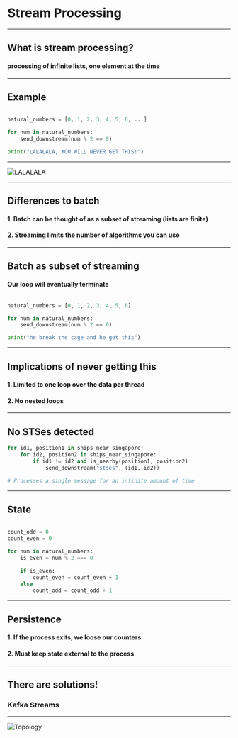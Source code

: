 
# Stream Processing

---

## What is stream processing?

<Appear>

#### processing of infinite lists, one element at the time

</Appear>

---

## Example

```python

natural_numbers = [0, 1, 2, 3, 4, 5, 6, ...]

for num in natural_numbers:
    send_downstream(num % 2 == 0)

print("LALALALA, YOU WILL NEVER GET THIS!")

```

---

![LALALALA](https://media1.tenor.com/images/88dda1e9aeca0ccf2307933f4217aaa4/tenor.gif?itemid=4117266)

---

## Differences to batch

<Appear>

#### 1. Batch can be thought of as a subset of streaming (lists are finite)

#### 2. Streaming limits the number of algorithms you can use

</Appear>

---

## Batch as subset of streaming

#### Our loop will eventually terminate

```python

natural_numbers = [0, 1, 2, 3, 4, 5, 6]

for num in natural_numbers:
    send_downstream(num % 2 == 0)

print("he break the cage and he get this")

```

---

## Implications of never getting this

<Appear>

#### 1. Limited to one loop over the data per thread

#### 2. No nested loops

</Appear>

---

## No STSes detected

```python
for id1, position1 in ships_near_singapore:
    for id2, position2 in ships_near_singapore:
        if id1 != id2 and is_nearby(position1, position2)
            send_downstream("stses", (id1, id2))

# Processes a single message for an infinite amount of time

```

---

## State

```python

count_odd = 0
count_even = 0

for num in natural_numbers:
    is_even = num % 2 === 0

    if is_even:
        count_even = count_even + 1
    else
        count_odd = count_odd + 1
```

---

## Persistence

<Appear>

#### 1. If the process exits, we loose our counters

#### 2. Must keep state external to the process

</Appear>

---

## There are solutions!

<Appear>

### Kafka Streams

</Appear>

---

![Topology](https://docs.confluent.io/current/_images/streams-architecture-topology.jpg)
